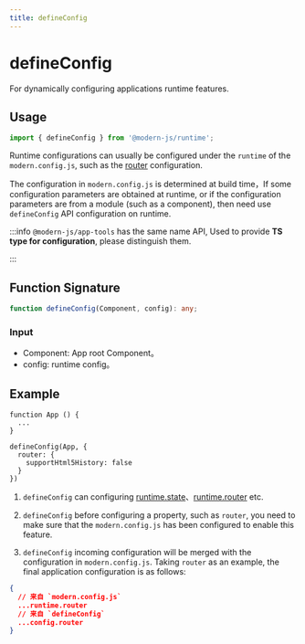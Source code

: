 ```yaml
---
title: defineConfig
---
```

# defineConfig

For dynamically configuring applications runtime features.

## Usage

```ts
import { defineConfig } from '@modern-js/runtime';
```

Runtime configurations can usually be configured under the `runtime` of the `modern.config.js`, such as the [router](/configure/app/runtime/router) configuration.

The configuration in `modern.config.js` is determined at build time，If some configuration parameters are obtained at runtime, or if the configuration parameters are from a module (such as a component), then need use `defineConfig` API configuration on runtime.

:::info
`@modern-js/app-tools` has the same name API, Used to provide **TS type for configuration**, please distinguish them.

:::

## Function Signature

```ts
function defineConfig(Component, config): any;
```

### Input

- Component: App root Component。
- config: runtime config。

## Example

```tsx
function App () {
  ...
}

defineConfig(App, {
  router: {
    supportHtml5History: false
  }
})
```

1. `defineConfig` can configuring [runtime.state](/configure/app/runtime/state)、[runtime.router](/configure/app/runtime/router) etc.

2. `defineConfig` before configuring a property, such as `router`, you need to make sure that the `modern.config.js` has been configured to enable this feature.

3. `defineConfig` incoming configuration will be merged with the configuration in `modern.config.js`. Taking `router` as an example, the final application configuration is as follows:

```json
{
  // 来自 `modern.config.js`
  ...runtime.router
  // 来自 `defineConfig`
  ...config.router
}
```
